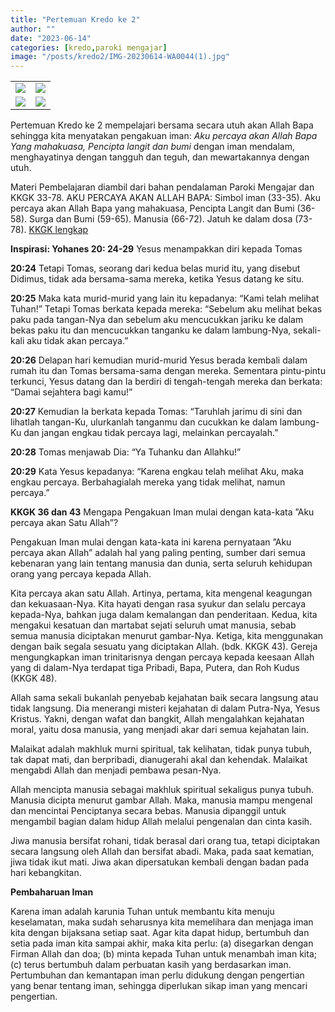 ```yaml
---
title: "Pertemuan Kredo ke 2"
author: ""
date: "2023-06-14"
categories: [kredo,paroki mengajar]
image: "/posts/kredo2/IMG-20230614-WA0044(1).jpg"
---
```


|     |     |
|-----|-----|
| ![](/posts/kredo2/IMG-20230614-WA0047(1).jpg)    |  ![](/posts/kredo2/IMG-20230614-WA0044(1).jpg)   |
|![](/posts/kredo2/IMG-20230614-WA0046(1).jpg)     |  ![](/posts/kredo2/IMG-20230614-WA0045(2).jpg)   |

Pertemuan Kredo ke 2 mempelajari bersama secara utuh akan Allah Bapa
sehingga kita menyatakan pengakuan iman: *Aku percaya akan Allah Bapa Yang mahakuasa, Pencipta langit dan bumi* dengan iman  mendalam, menghayatinya dengan tangguh dan teguh, dan mewartakannya dengan utuh.

Materi Pembelajaran diambil dari bahan pendalaman Paroki Mengajar dan KKGK 33-78.
AKU PERCAYA AKAN ALLAH BAPA: Simbol iman (33-35). Aku percaya akan Allah Bapa yang mahakuasa, Pencipta Langit dan Bumi (36-58). Surga dan Bumi (59-65). Manusia (66-72). Jatuh ke dalam dosa (73-78).
[KKGK lengkap](/posts/KompendiumKatekismus.pdf)

**Inspirasi: Yohanes 20: 24-29** Yesus menampakkan diri kepada Tomas

**20:24** Tetapi Tomas, seorang dari kedua belas murid itu, yang disebut Didimus, tidak ada bersama-sama mereka, ketika Yesus datang ke situ. 

**20:25** Maka kata murid-murid yang lain itu kepadanya: "Kami telah melihat Tuhan!" Tetapi Tomas berkata kepada mereka: "Sebelum aku melihat bekas paku pada tangan-Nya dan sebelum aku mencucukkan jariku ke dalam bekas paku itu dan mencucukkan tanganku ke dalam lambung-Nya, sekali-kali aku tidak akan percaya."

**20:26** Delapan  hari  kemudian  murid-murid  Yesus  berada kembali dalam rumah itu dan Tomas bersama-sama dengan mereka. Sementara pintu-pintu terkunci, Yesus datang dan Ia berdiri   di   tengah-tengah   mereka   dan   berkata: "Damai sejahtera  bagi  kamu! "

**20:27** Kemudian  Ia  berkata  kepada Tomas: "Taruhlah  jarimu  di  sini  dan  lihatlah  tangan-Ku, ulurkanlah tanganmu dan cucukkan ke dalam lambung-Ku dan  jangan  engkau  tidak  percaya  lagi,  melainkan percayalah." 

**20:28** Tomas menjawab Dia: "Ya Tuhanku dan Allahku!" 

**20:29** Kata   Yesus   kepadanya: "Karena   engkau telah melihat Aku, maka engkau percaya. Berbahagialah mereka yang tidak melihat, namun percaya."


**KKGK 36 dan 43** Mengapa Pengakuan Iman mulai dengan kata-kata ”Aku
percaya akan Satu Allah”?

Pengakuan Iman mulai dengan kata-kata ini karena pernyataan ”Aku percaya akan Allah” adalah hal yang paling penting, sumber dari semua kebenaran yang lain tentang manusia dan dunia, serta seluruh kehidupan orang yang percaya kepada Allah.

Kita percaya akan satu Allah. Artinya, pertama, kita mengenal keagungan dan kekuasaan-Nya. Kita hayati dengan rasa syukur dan selalu percaya kepada-Nya, bahkan juga dalam kemalangan dan penderitaan. Kedua, kita mengakui kesatuan dan martabat sejati seluruh umat manusia, sebab semua manusia diciptakan menurut gambar-Nya. Ketiga, kita menggunakan dengan baik segala sesuatu yang diciptakan Allah. (bdk. KKGK 43). Gereja mengungkapkan iman trinitarisnya dengan percaya kepada keesaan Allah yang di dalam-Nya terdapat tiga Pribadi, Bapa, Putera, dan Roh Kudus (KKGK 48).

Allah  sama  sekali  bukanlah  penyebab  kejahatan  baik secara langsung atau tidak langsung. Dia menerangi misteri kejahatan di dalam Putra-Nya, Yesus Kristus. Yakni, dengan  wafat  dan  bangkit, Allah  mengalahkan kejahatan moral, yaitu dosa manusia, yang menjadi akar dari semua kejahatan lain.

Malaikat adalah makhluk murni spiritual, tak kelihatan, tidak punya tubuh, tak dapat mati, dan berpribadi, dianugerahi akal dan kehendak. Malaikat mengabdi Allah dan menjadi pembawa pesan-Nya.

Allah mencipta manusia sebagai makhluk spiritual sekaligus punya tubuh. Manusia dicipta menurut gambar Allah. Maka, manusia mampu mengenal dan mencintai Penciptanya secara bebas. Manusia dipanggil untuk mengambil bagian dalam hidup Allah melalui pengenalan dan cinta kasih.

Jiwa manusia bersifat rohani, tidak berasal dari orang tua, tetapi diciptakan secara langsung oleh Allah dan bersifat abadi. Maka, pada saat kematian, jiwa tidak ikut mati. Jiwa akan dipersatukan kembali dengan badan pada hari kebangkitan.

**Pembaharuan Iman**

Karena iman adalah karunia Tuhan untuk membantu kita menuju       keselamatan,       maka       sudah       seharusnya kita memelihara dan menjaga iman kita dengan bijaksana setiap saat. Agar kita dapat hidup, bertumbuh dan setia pada iman kita sampai akhir, maka kita perlu: (a) disegarkan dengan Firman    Allah    dan    doa;    (b) minta    kepada Tuhan untuk  menambah  iman  kita;  (c)  terus bertumbuh dalam       perbuatan kasih yang       berdasarkan       iman. Pertumbuhan dan kemantapan iman perlu didukung dengan pengertian yang benar tentang iman, sehingga diperlukan sikap iman yang mencari pengertian.


